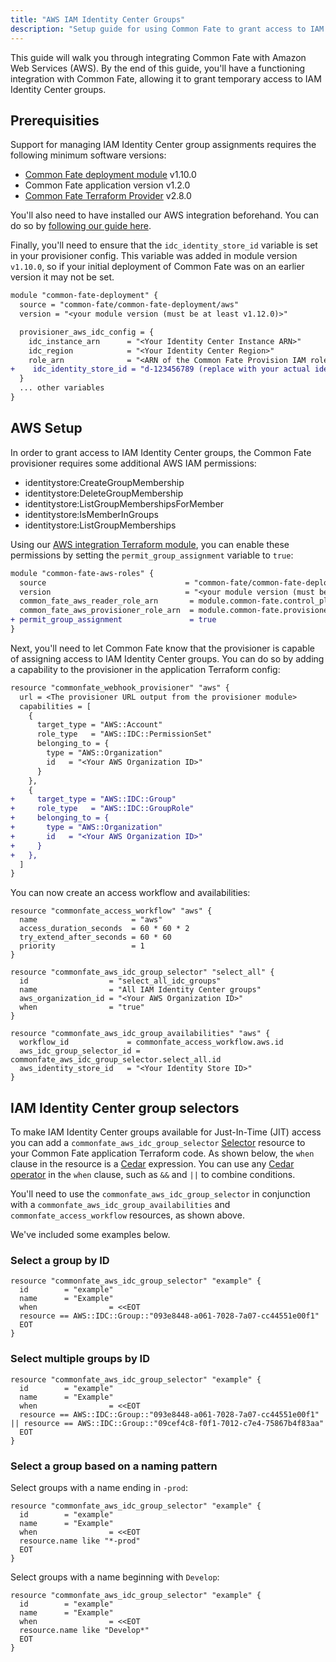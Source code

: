 ```yaml
---
title: "AWS IAM Identity Center Groups"
description: "Setup guide for using Common Fate to grant access to IAM Identity Center groups"
---
```


This guide will walk you through integrating Common Fate with Amazon Web Services (AWS). By the end of this guide, you'll have a functioning integration with Common Fate, allowing it to grant temporary access to IAM Identity Center groups.

## Prerequisities

Support for managing IAM Identity Center group assignments requires the following minimum software versions:

- [Common Fate deployment module](https://registry.terraform.io/modules/common-fate/common-fate-deployment/aws/latest) v1.10.0
- Common Fate application version v1.2.0
- [Common Fate Terraform Provider](https://registry.terraform.io/providers/common-fate/commonfate/latest) v2.8.0

You'll also need to have installed our AWS integration beforehand. You can do so by [following our guide here](/integrations/aws).

Finally, you'll need to ensure that the `idc_identity_store_id` variable is set in your provisioner config. This variable was added in module version `v1.10.0`, so if your initial deployment of Common Fate was on an earlier version it may not be set.

```diff
module "common-fate-deployment" {
  source = "common-fate/common-fate-deployment/aws"
  version = "<your module version (must be at least v1.12.0)>"

  provisioner_aws_idc_config = {
    idc_instance_arn      = "<Your Identity Center Instance ARN>"
    idc_region            = "<Your Identity Center Region>"
    role_arn              = "<ARN of the Common Fate Provision IAM role>"
+    idc_identity_store_id = "d-123456789 (replace with your actual identity store ID)"
  }
  ... other variables
}
```

## AWS Setup

In order to grant access to IAM Identity Center groups, the Common Fate provisioner requires some additional AWS IAM permissions:

- identitystore:CreateGroupMembership
- identitystore:DeleteGroupMembership
- identitystore:ListGroupMembershipsForMember
- identitystore:IsMemberInGroups
- identitystore:ListGroupMemberships

Using our [AWS integration Terraform module](https://github.com/common-fate/terraform-aws-common-fate-deployment/tree/main/modules/aws-idc-integration/iam-roles), you can enable these permissions by setting the `permit_group_assignment` variable to `true`:

```diff
module "common-fate-aws-roles" {
  source                               = "common-fate/common-fate-deployment/aws//modules/aws-idc-integration/iam-roles"
  version                              = "<your module version (must be at least v1.10.0)>"
  common_fate_aws_reader_role_arn       = module.common-fate.control_plane_task_role_arn
  common_fate_aws_provisioner_role_arn  = module.common-fate.provisioner_task_role_arn
+ permit_group_assignment               = true
}
```

Next, you'll need to let Common Fate know that the provisioner is capable of assigning access to IAM Identity Center groups. You can do so by adding a capability to the provisioner in the application Terraform config:

```diff
resource "commonfate_webhook_provisioner" "aws" {
  url = <The provisioner URL output from the provisioner module>
  capabilities = [
    {
      target_type = "AWS::Account"
      role_type   = "AWS::IDC::PermissionSet"
      belonging_to = {
        type = "AWS::Organization"
        id   = "<Your AWS Organization ID>"
      }
    },
    {
+     target_type = "AWS::IDC::Group"
+     role_type   = "AWS::IDC::GroupRole"
+     belonging_to = {
+       type = "AWS::Organization"
+       id   = "<Your AWS Organization ID>"
+     }
+   },
  ]
}
```

You can now create an access workflow and availabilities:

```hcl
resource "commonfate_access_workflow" "aws" {
  name                     = "aws"
  access_duration_seconds  = 60 * 60 * 2
  try_extend_after_seconds = 60 * 60
  priority                 = 1
}

resource "commonfate_aws_idc_group_selector" "select_all" {
  id                  = "select_all_idc_groups"
  name                = "All IAM Identity Center groups"
  aws_organization_id = "<Your AWS Organization ID>"
  when                = "true"
}

resource "commonfate_aws_idc_group_availabilities" "aws" {
  workflow_id             = commonfate_access_workflow.aws.id
  aws_idc_group_selector_id = commonfate_aws_idc_group_selector.select_all.id
  aws_identity_store_id   = "<Your Identity Store ID>"
}
```

## IAM Identity Center group selectors

To make IAM Identity Center groups available for Just-In-Time (JIT) access you can add a `commonfate_aws_idc_group_selector` [Selector](/config/selectors) resource to your Common Fate application Terraform code. As shown below, the `when` clause in the resource is a [Cedar](https://cedarpolicy.com/) expression. You can use any [Cedar operator](https://docs.cedarpolicy.com/policies/syntax-operators.html) in the `when` clause, such as `&&` and `||` to combine conditions.

You'll need to use the `commonfate_aws_idc_group_selector` in conjunction with a `commonfate_aws_idc_group_availabilities` and `commonfate_access_workflow` resources, as shown above.

We've included some examples below.

### Select a group by ID

```hcl
resource "commonfate_aws_idc_group_selector" "example" {
  id        = "example"
  name      = "Example"
  when                = <<EOT
  resource == AWS::IDC::Group::"093e8448-a061-7028-7a07-cc44551e00f1"
  EOT
}
```

### Select multiple groups by ID

```hcl
resource "commonfate_aws_idc_group_selector" "example" {
  id        = "example"
  name      = "Example"
  when                = <<EOT
  resource == AWS::IDC::Group::"093e8448-a061-7028-7a07-cc44551e00f1" || resource == AWS::IDC::Group::"09cef4c8-f0f1-7012-c7e4-75867b4f83aa"
  EOT
}
```

### Select a group based on a naming pattern

Select groups with a name ending in `-prod`:

```hcl
resource "commonfate_aws_idc_group_selector" "example" {
  id        = "example"
  name      = "Example"
  when                = <<EOT
  resource.name like "*-prod"
  EOT
}
```

Select groups with a name beginning with `Develop`:

```hcl
resource "commonfate_aws_idc_group_selector" "example" {
  id        = "example"
  name      = "Example"
  when                = <<EOT
  resource.name like "Develop*"
  EOT
}
```
